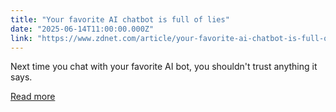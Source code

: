 ```yaml
---
title: "Your favorite AI chatbot is full of lies"
date: "2025-06-14T11:00:00.000Z"
link: "https://www.zdnet.com/article/your-favorite-ai-chatbot-is-full-of-lies/"
---
```


Next time you chat with your favorite AI bot, you shouldn't trust anything it says.

[Read more](https://www.zdnet.com/article/your-favorite-ai-chatbot-is-full-of-lies/)
